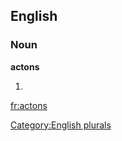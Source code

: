 ==English==

===Noun===
'''actons'''

# {{plural of|[[acton]]}}

[[Category:English plurals]]

[[fr:actons]]